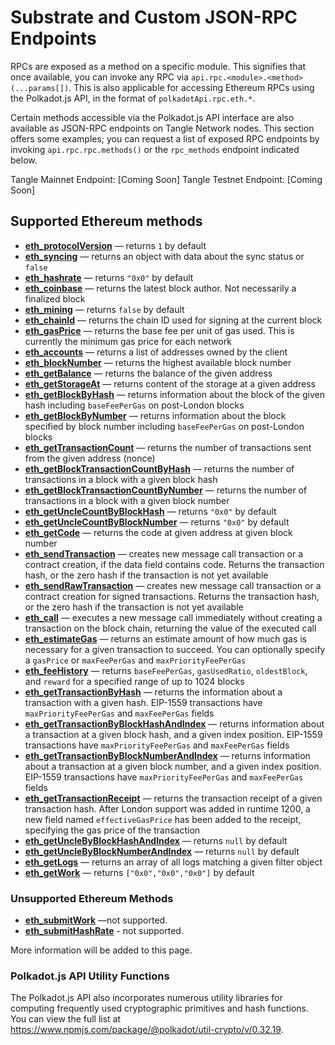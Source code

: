 # Substrate and Custom JSON-RPC Endpoints

RPCs are exposed as a method on a specific module. This signifies that once available, you can invoke any RPC via `api.rpc.<module>.<method>(...params[])`. This is also applicable for accessing Ethereum RPCs using the Polkadot.js API, in the format of `polkadotApi.rpc.eth.*`.

Certain methods accessible via the Polkadot.js API interface are also available as JSON-RPC endpoints on Tangle Network nodes. This section offers some examples; you can request a list of exposed RPC endpoints by invoking `api.rpc.rpc.methods()` or the `rpc_methods` endpoint indicated below.

Tangle Mainnet Endpoint: [Coming Soon]
Tangle Testnet Endpoint: [Coming Soon]

## Supported Ethereum methods
- **[eth_protocolVersion](https://eth.wiki/json-rpc/API#eth_protocolversion)** — returns `1` by default
- **[eth_syncing](https://eth.wiki/json-rpc/API#eth_syncing)** — returns an object with data about the sync status or `false`
- **[eth_hashrate](https://eth.wiki/json-rpc/API#eth_hashrate)** — returns `"0x0"` by default
- **[eth_coinbase](https://eth.wiki/json-rpc/API#eth_coinbase)** — returns the latest block author. Not necessarily a finalized block
- **[eth_mining](https://eth.wiki/json-rpc/API#eth_mining)** — returns `false` by default
- **[eth_chainId](https://eth.wiki/json-rpc/API#eth_chainid)** — returns the chain ID used for signing at the current block
- **[eth_gasPrice](https://eth.wiki/json-rpc/API#eth_gasprice)** — returns the base fee per unit of gas used. This is currently the minimum gas price for each network
- **[eth_accounts](https://eth.wiki/json-rpc/API#eth_accounts)** — returns a list of addresses owned by the client
- **[eth_blockNumber](https://eth.wiki/json-rpc/API#eth_blocknumber)** — returns the highest available block number
- **[eth_getBalance](https://eth.wiki/json-rpc/API#eth_getbalance)** — returns the balance of the given address
- **[eth_getStorageAt](https://eth.wiki/json-rpc/API#eth_getstorageat)** — returns content of the storage at a given address
- **[eth_getBlockByHash](https://eth.wiki/json-rpc/API#eth_getblockbyhash)** — returns information about the block of the given hash including `baseFeePerGas` on post-London blocks
- **[eth_getBlockByNumber](https://eth.wiki/json-rpc/API#eth_getblockbynumber)** — returns information about the block specified by block number including `baseFeePerGas` on post-London blocks
- **[eth_getTransactionCount](https://eth.wiki/json-rpc/API#eth_gettransactioncount)** — returns the number of transactions sent from the given address (nonce)
- **[eth_getBlockTransactionCountByHash](https://eth.wiki/json-rpc/API#eth_getblocktransactioncountbyhash)** — returns the number of transactions in a block with a given block hash
- **[eth_getBlockTransactionCountByNumber](https://eth.wiki/json-rpc/API#eth_getblocktransactioncountbynumber)** — returns the number of transactions in a block with a given block number
- **[eth_getUncleCountByBlockHash](https://eth.wiki/json-rpc/API#eth_getunclecountbyblockhash)** — returns `"0x0"` by default
- **[eth_getUncleCountByBlockNumber](https://eth.wiki/json-rpc/API#eth_getunclecountbyblocknumber)** — returns `"0x0"` by default
- **[eth_getCode](https://eth.wiki/json-rpc/API#eth_getcode)** — returns the code at given address at given block number
- **[eth_sendTransaction](https://eth.wiki/json-rpc/API#eth_sendtransaction)** — creates new message call transaction or a contract creation, if the data field contains code. Returns the transaction hash, or the zero hash if the transaction is not yet available
- **[eth_sendRawTransaction](https://eth.wiki/json-rpc/API#eth_sendrawtransaction)** — creates new message call transaction or a contract creation for signed transactions. Returns the transaction hash, or the zero hash if the transaction is not yet available
- **[eth_call](https://eth.wiki/json-rpc/API#eth_call)** — executes a new message call immediately without creating a transaction on the block chain, returning the value of the executed call
- **[eth_estimateGas](https://eth.wiki/json-rpc/API#eth_estimategas)** — returns an estimate amount of how much gas is necessary for a given transaction to succeed. You can optionally specify a `gasPrice` or `maxFeePerGas` and `maxPriorityFeePerGas`
- **[eth_feeHistory](https://docs.alchemy.com/alchemy/apis/ethereum/eth-feehistory)** — returns `baseFeePerGas`, `gasUsedRatio`, `oldestBlock`, and `reward` for a specified range of up to 1024 blocks
- **[eth_getTransactionByHash](https://eth.wiki/json-rpc/API#eth_gettransactionbyhash)** — returns the information about a transaction with a given hash. EIP-1559 transactions have `maxPriorityFeePerGas` and `maxFeePerGas` fields
- **[eth_getTransactionByBlockHashAndIndex](https://eth.wiki/json-rpc/API#eth_gettransactionbyblockhashandindex)** — returns information about a transaction at a given block hash, and a given index position. EIP-1559 transactions have `maxPriorityFeePerGas` and `maxFeePerGas` fields
- **[eth_getTransactionByBlockNumberAndIndex](https://eth.wiki/json-rpc/API#eth_gettransactionbyblocknumberandindex)** — returns information about a transaction at a given block number, and a given index position. EIP-1559 transactions have `maxPriorityFeePerGas` and `maxFeePerGas` fields
- **[eth_getTransactionReceipt](https://eth.wiki/json-rpc/API#eth_gettransactionreceipt)** — returns the transaction receipt of a given transaction hash. After London support was added in runtime 1200, a new field named `effectiveGasPrice` has been added to the receipt, specifying the gas price of the transaction
- **[eth_getUncleByBlockHashAndIndex](https://eth.wiki/json-rpc/API#eth_getunclebyblockhashandindex)** — returns `null` by default
- **[eth_getUncleByBlockNumberAndIndex](https://eth.wiki/json-rpc/API#eth_getunclebyblocknumberandindex)** — returns `null` by default
- **[eth_getLogs](https://eth.wiki/json-rpc/API#eth_getlogs)** — returns an array of all logs matching a given filter object
- **[eth_getWork](https://eth.wiki/json-rpc/API#eth_getwork)** — returns `["0x0","0x0","0x0"]` by default


### Unsupported Ethereum Methods
- **[eth_submitWork](https://eth.wiki/json-rpc/API#eth_submitwork)** —not supported.
- **[eth_submitHashRate](https://eth.wiki/json-rpc/API#eth_submithashrate)** - not supported.

More information will be added to this page.

### Polkadot.js API Utility Functions
The Polkadot.js API also incorporates numerous utility libraries for computing frequently used cryptographic primitives and hash functions. You can view the full list at https://www.npmjs.com/package/@polkadot/util-crypto/v/0.32.19.